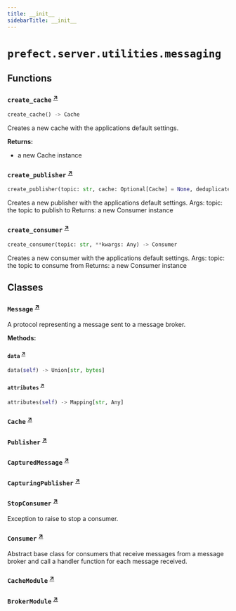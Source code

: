 ```yaml
---
title: __init__
sidebarTitle: __init__
---
```


# `prefect.server.utilities.messaging`

## Functions

### `create_cache` <sup><a href="https://github.com/PrefectHQ/prefect/blob/main/src/prefect/server/utilities/messaging/__init__.py#L158" target="_blank">↗</a></sup>

```python
create_cache() -> Cache
```


Creates a new cache with the applications default settings.

**Returns:**
- a new Cache instance


### `create_publisher` <sup><a href="https://github.com/PrefectHQ/prefect/blob/main/src/prefect/server/utilities/messaging/__init__.py#L184" target="_blank">↗</a></sup>

```python
create_publisher(topic: str, cache: Optional[Cache] = None, deduplicate_by: Optional[str] = None) -> Publisher
```


Creates a new publisher with the applications default settings.
Args:
    topic: the topic to publish to
Returns:
    a new Consumer instance


### `create_consumer` <sup><a href="https://github.com/PrefectHQ/prefect/blob/main/src/prefect/server/utilities/messaging/__init__.py#L213" target="_blank">↗</a></sup>

```python
create_consumer(topic: str, **kwargs: Any) -> Consumer
```


Creates a new consumer with the applications default settings.
Args:
    topic: the topic to consume from
Returns:
    a new Consumer instance


## Classes

### `Message` <sup><a href="https://github.com/PrefectHQ/prefect/blob/main/src/prefect/server/utilities/messaging/__init__.py#L32" target="_blank">↗</a></sup>


A protocol representing a message sent to a message broker.


**Methods:**

#### `data` <sup><a href="https://github.com/PrefectHQ/prefect/blob/main/src/prefect/server/utilities/messaging/__init__.py#L38" target="_blank">↗</a></sup>

```python
data(self) -> Union[str, bytes]
```

#### `attributes` <sup><a href="https://github.com/PrefectHQ/prefect/blob/main/src/prefect/server/utilities/messaging/__init__.py#L41" target="_blank">↗</a></sup>

```python
attributes(self) -> Mapping[str, Any]
```

### `Cache` <sup><a href="https://github.com/PrefectHQ/prefect/blob/main/src/prefect/server/utilities/messaging/__init__.py#L44" target="_blank">↗</a></sup>

### `Publisher` <sup><a href="https://github.com/PrefectHQ/prefect/blob/main/src/prefect/server/utilities/messaging/__init__.py#L59" target="_blank">↗</a></sup>

### `CapturedMessage` <sup><a href="https://github.com/PrefectHQ/prefect/blob/main/src/prefect/server/utilities/messaging/__init__.py#L85" target="_blank">↗</a></sup>

### `CapturingPublisher` <sup><a href="https://github.com/PrefectHQ/prefect/blob/main/src/prefect/server/utilities/messaging/__init__.py#L90" target="_blank">↗</a></sup>

### `StopConsumer` <sup><a href="https://github.com/PrefectHQ/prefect/blob/main/src/prefect/server/utilities/messaging/__init__.py#L129" target="_blank">↗</a></sup>


Exception to raise to stop a consumer.


### `Consumer` <sup><a href="https://github.com/PrefectHQ/prefect/blob/main/src/prefect/server/utilities/messaging/__init__.py#L138" target="_blank">↗</a></sup>


Abstract base class for consumers that receive messages from a message broker and
call a handler function for each message received.


### `CacheModule` <sup><a href="https://github.com/PrefectHQ/prefect/blob/main/src/prefect/server/utilities/messaging/__init__.py#L154" target="_blank">↗</a></sup>

### `BrokerModule` <sup><a href="https://github.com/PrefectHQ/prefect/blob/main/src/prefect/server/utilities/messaging/__init__.py#L172" target="_blank">↗</a></sup>
